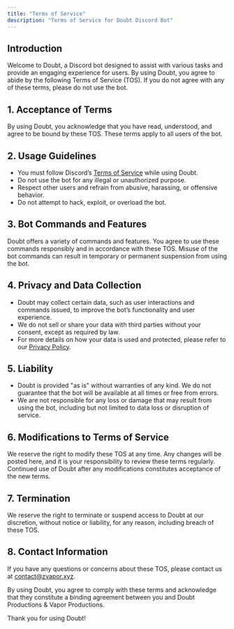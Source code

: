 ```yaml
---
title: "Terms of Service"
description: "Terms of Service for Doubt Discord Bot"
---
```


## Introduction

Welcome to Doubt, a Discord bot designed to assist with various tasks and provide an engaging experience for users. By using Doubt, you agree to abide by the following Terms of Service (TOS). If you do not agree with any of these terms, please do not use the bot.

## 1. Acceptance of Terms

By using Doubt, you acknowledge that you have read, understood, and agree to be bound by these TOS. These terms apply to all users of the bot.

## 2. Usage Guidelines

- You must follow Discord’s [Terms of Service](https://discord.com/terms) while using Doubt.
- Do not use the bot for any illegal or unauthorized purpose.
- Respect other users and refrain from abusive, harassing, or offensive behavior.
- Do not attempt to hack, exploit, or overload the bot.

## 3. Bot Commands and Features

Doubt offers a variety of commands and features. You agree to use these commands responsibly and in accordance with these TOS. Misuse of the bot commands can result in temporary or permanent suspension from using the bot.

## 4. Privacy and Data Collection

- Doubt may collect certain data, such as user interactions and commands issued, to improve the bot’s functionality and user experience.
- We do not sell or share your data with third parties without your consent, except as required by law.
- For more details on how your data is used and protected, please refer to our [Privacy Policy](#privacy).

## 5. Liability

- Doubt is provided "as is" without warranties of any kind. We do not guarantee that the bot will be available at all times or free from errors.
- We are not responsible for any loss or damage that may result from using the bot, including but not limited to data loss or disruption of service.

## 6. Modifications to Terms of Service

We reserve the right to modify these TOS at any time. Any changes will be posted here, and it is your responsibility to review these terms regularly. Continued use of Doubt after any modifications constitutes acceptance of the new terms.

## 7. Termination

We reserve the right to terminate or suspend access to Doubt at our discretion, without notice or liability, for any reason, including breach of these TOS.

## 8. Contact Information

If you have any questions or concerns about these TOS, please contact us at contact@zvapor.xyz.

By using Doubt, you agree to comply with these terms and acknowledge that they constitute a binding agreement between you and Doubt Productions & Vapor Productions.

Thank you for using Doubt!
